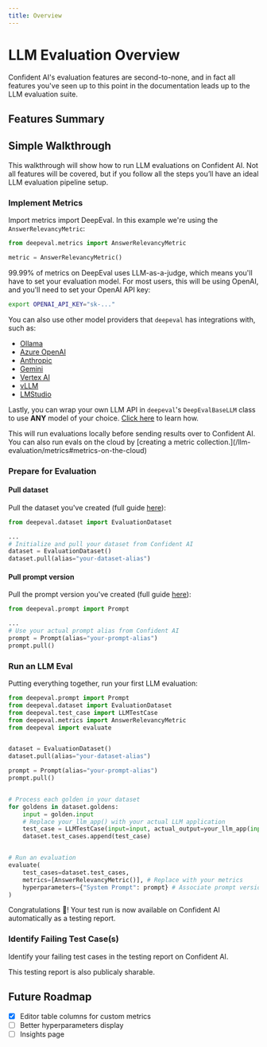 ```yaml
---
title: Overview
---
```



# LLM Evaluation Overview

Confident AI's evaluation features are second-to-none, and in fact all features you've seen up to this point in the documentation leads up to the LLM evaluation suite.

## Features Summary

<Cards>
  <Cards.Card arrow title="Metrics" href="/llm-evaluation/metrics" />
  <Cards.Card
    arrow
    title="Running Evals"
    href="/llm-evaluation/running-llm-evals"
  />
  <Cards.Card
    arrow
    title="Unit-Testing in CI/CD"
    href="/llm-evaluation/unit-testing-in-cicd"
  />
  <Cards.Card
    arrow
    title="Testing Reports"
    href="/llm-evaluation/testing-reports"
  />
  <Cards.Card
    arrow
    title="A|B Regression Testing"
    href="/llm-evaluation/ab-regression-testing"
  />
  <Cards.Card arrow title="Insights" href="/llm-evaluation/insights" />
</Cards>

## Simple Walkthrough

This walkthrough will show how to run LLM evaluations on Confident AI. Not all features will be covered, but if you follow all the steps you’ll have an ideal LLM evaluation pipeline setup.

### Implement Metrics

Import metrics import DeepEval. In this example we're using the `AnswerRelevancyMetric`:

```python
from deepeval.metrics import AnswerRelevancyMetric

metric = AnswerRelevancyMetric()
```

99.99% of metrics on DeepEval uses LLM-as-a-judge, which means you'll have to set your evaluation model. For most users, this will be using OpenAI, and you'll need to set your OpenAI API key:

```bash
export OPENAI_API_KEY="sk-..."
```

You can also use other model providers that `deepeval` has integrations with, such as:

- [Ollama](https://deepeval.com/integrations/models/ollama)
- [Azure OpenAI](https://deepeval.com/integrations/models/azure-openai)
- [Anthropic](https://deepeval.com/integrations/models/anthropic)
- [Gemini](https://deepeval.com/integrations/models/gemini)
- [Vertex AI](https://deepeval.com/integrations/models/vertex-ai)
- [vLLM](https://deepeval.com/integrations/models/vllm)
- [LMStudio](https://deepeval.com/integrations/models/lmstudio)

Lastly, you can wrap your own LLM API in `deepeval`'s `DeepEvalBaseLLM` class to use **ANY** model of your choice. [Click here](https://deepeval.com/guides/guides-using-custom-llms) to learn how.

<Callout type="info">
  This will run evaluations locally before sending results over to Confident AI.
  You can also run evals on the cloud by [creating a metric
  collection.](/llm-evaluation/metrics#metrics-on-the-cloud)
</Callout>

### Prepare for Evaluation

#### Pull dataset

Pull the dataset you've created (full guide [here](/dataset-editor/overview)):

```python
from deepeval.dataset import EvaluationDataset

...
# Initialize and pull your dataset from Confident AI
dataset = EvaluationDataset()
dataset.pull(alias="your-dataset-alias")
```

#### Pull prompt version

Pull the prompt version you've created (full guide [here](/prompt-studio/overview)):

```python
from deepeval.prompt import Prompt

...
# Use your actual prompt alias from Confident AI
prompt = Prompt(alias="your-prompt-alias")
prompt.pull()
```

### Run an LLM Eval

Putting everything together, run your first LLM evaluation:

```python showLineNumbers {19, 24-28} copy
from deepeval.prompt import Prompt
from deepeval.dataset import EvaluationDataset
from deepeval.test_case import LLMTestCase
from deepeval.metrics import AnswerRelevancyMetric
from deepeval import evaluate


dataset = EvaluationDataset()
dataset.pull(alias="your-dataset-alias")

prompt = Prompt(alias="your-prompt-alias")
prompt.pull()


# Process each golden in your dataset
for goldens in dataset.goldens:
    input = golden.input
    # Replace your_llm_app() with your actual LLM application
    test_case = LLMTestCase(input=input, actual_output=your_llm_app(input, prompt))
    dataset.test_cases.append(test_case)


# Run an evaluation
evaluate(
    test_cases=dataset.test_cases,
    metrics=[AnswerRelevancyMetric()], # Replace with your metrics
    hyperparameters={"System Prompt": prompt} # Associate prompt version with results
)
```

Congratulations 🎉! Your test run is now available on Confident AI automatically as a testing report.

### Identify Failing Test Case(s)

Identify your failing test cases in the testing report on Confident AI.

<Callout type="info">This testing report is also publicaly sharable.</Callout>

<VideoDisplayer
  src="https://confident-docs.s3.us-east-1.amazonaws.com/evaluation:testing-reports.mp4"
  width="100%"
  title="Identify Failing LLM Test Cases"
/>

## Future Roadmap

- [x] Editor table columns for custom metrics
- [ ] Better hyperparameters display
- [ ] Insights page
